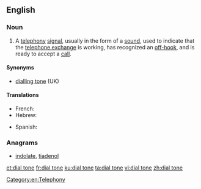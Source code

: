 ==English==
===Noun===
{{wikipedia}}
{{en-noun|head=[[dial]] [[tone]]}}
# A [[telephony]] [[signal]], usually in the form of a [[sound]], used to indicate that the [[telephone exchange]] is working, has recognized an [[off-hook]], and is ready to accept a [[call]].

====Synonyms====
*[[dialling tone]] (UK)

====Translations====
{{trans-top|telephony signal}}
* French: {{t+|fr|tonalité|f}}
* Hebrew: {{t-|he|צליל חיוג|m|tr=tslil hiug}}
{{trans-mid}}
* Spanish: {{t-|es|tono de marcar}}
{{trans-bottom}}

===Anagrams===
* [[indolate#English|indolate]], [[tiadenol#English|tiadenol]]

[[Category:en:Telephony]]

[[et:dial tone]]
[[fr:dial tone]]
[[ku:dial tone]]
[[ta:dial tone]]
[[vi:dial tone]]
[[zh:dial tone]]